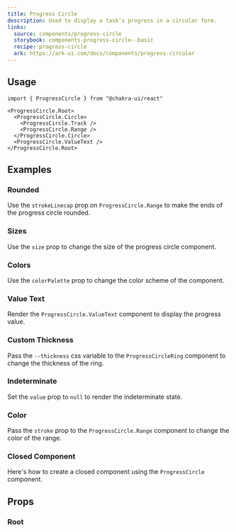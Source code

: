 ```yaml
---
title: Progress Circle
description: Used to display a task's progress in a circular form.
links:
  source: components/progress-circle
  storybook: components-progress-circle--basic
  recipe: progress-circle
  ark: https://ark-ui.com/docs/components/progress-circular
---
```


<ExampleTabs name="progress-circle-basic" />

## Usage

```tsx
import { ProgressCircle } from "@chakra-ui/react"
```

```tsx
<ProgressCircle.Root>
  <ProgressCircle.Circle>
    <ProgressCircle.Track />
    <ProgressCircle.Range />
  </ProgressCircle.Circle>
  <ProgressCircle.ValueText />
</ProgressCircle.Root>
```

## Examples

### Rounded

Use the `strokeLinecap` prop on `ProgressCircle.Range` to make the ends of the
progress circle rounded.

<ExampleTabs name="progress-circle-with-round-cap" />

### Sizes

Use the `size` prop to change the size of the progress circle component.

<ExampleTabs name="progress-circle-with-sizes" />

### Colors

Use the `colorPalette` prop to change the color scheme of the component.

<ExampleTabs name="progress-circle-with-colors" />

### Value Text

Render the `ProgressCircle.ValueText` component to display the progress value.

<ExampleTabs name="progress-circle-with-value-text" />

### Custom Thickness

Pass the `--thickness` css variable to the `ProgressCircleRing` component to
change the thickness of the ring.

<ExampleTabs name="progress-circle-with-thickness" />

### Indeterminate

Set the `value` prop to `null` to render the indeterminate state.

<ExampleTabs name="progress-circle-indeterminate" />

### Color

Pass the `stroke` prop to the `ProgressCircle.Range` component to change the
color of the range.

<ExampleTabs name="progress-circle-with-range-color" />

### Closed Component

Here's how to create a closed component using the `ProgressCircle` component.

<ExampleCode name="progress-circle-closed-component" />

## Props

### Root

<PropTable component="ProgressCircle" part="Root" />
